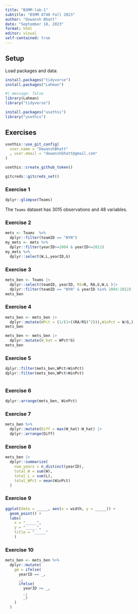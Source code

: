 ```yaml
---
title: "BSMM-lab-1"
subtitle: "BSMM 8740 Fall 2023"
author: "Dewansh Bhatt"
date: "September 18, 2023"
format: html
editor: visual
self-contained: true
---
```


## Setup

Load packages and data:
```r
install.packages("tidyverse")
install.packages("Lahman")

```


```r
#| message: false
library(Lahman)
library("tidyverse")
```
```r
install.packages("usethis")
library("usethis")

```

## Exercises
```r
usethis::use_git_config(
  user.name = "DewanshBhatt"
  , user.email = "dewanshbhatt@gmail.com"
)

```
```r
usethis::create_github_token()
```


```r
gitcreds::gitcreds_set()
```

### Exercise 1

```r
dplyr::glimpse(Teams)
```

The `Teams` dataset has 3015 observations and 48 variables.

### Exercise 2

```r
mets <- Teams  %>% 
  dplyr::filter(teamID == "NYN")
my_mets <- mets %>% 
  dplyr::filter(yearID>=2004 & yearID<=2012)
my_mets %>% 
  dplyr::select(W,L,yearID,G)
```


### Exercise 3
```r

mets_ben <- Teams |>
  dplyr::select(teamID, yearID, RS=R, RA,G,W,L )|>
  dplyr::filter(teamID == "NYN" & yearID %in% 2004:2012)
mets_ben

```


### Exercise 4
```r
mets_ben <- mets_ben |>
  dplyr::mutate(WPct = (1/(1+((RA/RS)^2))),WinPct = W/G,)
mets_ben

mets_ben <- mets_ben |>
  dplyr::mutate(W_hat = WPct*G)
mets_ben
```



### Exercise 5


```r
dplyr::filter(mets_ben,WPct>WinPct)
dplyr::filter(mets_ben,WPct<WinPct)



```

### Exercise 6

```r
dplyr::arrange(mets_ben, WinPct)

```


### Exercise 7

```r
mets_ben %>% 
  dplyr::mutate(Diff = max(W_hat)-W_hat) |>
  dplyr::arrange(Diff)
```


### Exercise 8

```r
mets_ben |>
  dplyr::summarize(
    num_years = n_distinct(yearID), 
    total_W = sum(W), 
    total_L = sum(L), 
    total_WPct = mean(WinPct)
  )
```


### Exercise 9

```r
ggplot(data = _____, aes(x = width, y = _____)) +
  geom_point() + 
  labs(
    x = "_____", 
    y = "_____", 
    title = "_____"
    )
```


### Exercise 10

```r
mets_ben <- mets_ben %>% 
  dplyr::mutate(
    gm = ifelse(
      yearID == _, 
      _, 
      ifelse(
        yearID >= _, 
        _, 
        _)
    )
  )
```

